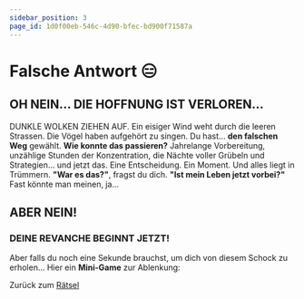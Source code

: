 ```yaml
---
sidebar_position: 3
page_id: 1d0f00eb-546c-4d90-bfec-bd900f71587a
---
```



# Falsche Antwort 😑

## OH NEIN… DIE HOFFNUNG IST VERLOREN…

DUNKLE WOLKEN ZIEHEN AUF. Ein eisiger Wind weht durch die leeren Strassen. Die Vögel haben aufgehört zu singen. Du hast… **den falschen Weg** gewählt.
**Wie konnte das passieren?** Jahrelange Vorbereitung, unzählige Stunden der Konzentration, die Nächte voller Grübeln und Strategien… und jetzt das. Eine Entscheidung. Ein Moment. Und alles liegt in Trümmern.
**"War es das?"**, fragst du dich. **"Ist mein Leben jetzt vorbei?"**
Fast könnte man meinen, ja…

## ABER NEIN!

### DEINE REVANCHE BEGINNT JETZT!

Aber falls du noch eine Sekunde brauchst, um dich von diesem Schock zu erholen… Hier ein **Mini-Game** zur Ablenkung:

<SlotGame />

Zurück zum [Rätsel](https://mint-26e.gbsl.website/mhwmjw)